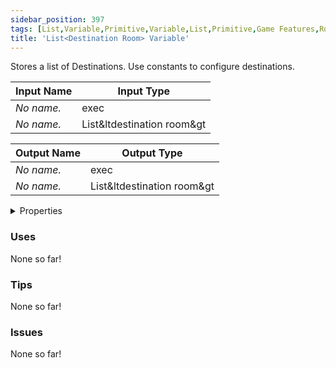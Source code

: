 ```yaml
---
sidebar_position: 397
tags: [List,Variable,Primitive,Variable,List,Primitive,Game Features,Room Flow]
title: 'List<Destination Room> Variable'
---
```


Stores a list of Destinations. Use constants to configure destinations.



<DocusaurusSvg />

| Input Name | Input Type |
|-----------|-----------|
| *No name.* | exec |
| *No name.* | List&ltdestination room&gt |

| Output Name | Output Type |
|-----------|-----------|
| *No name.* | exec |
| *No name.* | List&ltdestination room&gt |


<details>
  <summary>Properties</summary>
  <div>
    <div>
    <table>
      <thead>
        <tr>
          <th>Is beta required?</th>
          <th>No</th>
        </tr>
        <tr>
          <th>Is this chip a trolling risk?</th>
          <th>No</th>
        </tr>
        <tr>
          <th>Is this chip a role assignment risk?</th>
          <th>No</th>
        </tr>
        <tr>
          <th>Chip UUID</th>
          <th>fff164aa-d775-4d67-a6b0-d1396cb74161</th>
        </tr>
        <tr>
          <th>Room availability</th>
          <th>Available everywhere</th>
        </tr>
      </thead>
    </table>
    </div>
  </div>
</details>

### Uses

None so far!

### Tips

None so far!

### Issues

None so far!